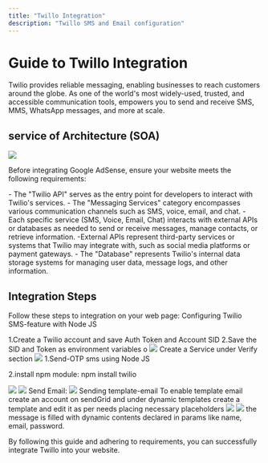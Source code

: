```yaml
---
title: "Twillo Integration"
description: "Twillo SMS and Email configuration"
---
```


# Guide to Twillo Integration

Twilio provides reliable messaging, enabling businesses to reach customers around the globe. As one of the world's most widely-used, trusted, and accessible communication tools, empowers you to send and receive SMS, MMS, WhatsApp messages, and more at scale.

## service of Architecture (SOA)

<Frame>
  <img src="/images/twillow-1.png" style={{ borderRadius: "0.5rem" }} />
</Frame>

Before integrating Google AdSense, ensure your website meets the following requirements:

<AccordionGroup>
  <Accordion title="Twilio API">
    - 
The "Twilio API" serves as the entry point for developers to interact with Twilio's services.

  </Accordion>
  <Accordion title="Messaging Services">
    - The "Messaging Services" category encompasses various communication channels such as SMS, voice, email, and chat.

  </Accordion>
  <Accordion title=" External APIs">
    - Each specific service (SMS, Voice, Email, Chat) interacts with external APIs or databases as needed to send or receive messages, manage contacts, or retrieve information.

  </Accordion>
  <Accordion title="Third-party services">
    -External APIs represent third-party services or systems that Twilio may integrate with, such as social media platforms or payment gateways.

  </Accordion>
  <Accordion title="Data storage systems">
    - The "Database" represents Twilio's internal data storage systems for managing user data, message logs, and other information.

  </Accordion>
</AccordionGroup>

## Integration Steps

Follow these steps to integration on your web page:
Configuring Twilio SMS-feature with Node JS

<Steps>
  <Step title="Create account">
  1.Create a Twilio account and save Auth Token and Account SID
2.Save the SID and Token as environment variables o
<Frame>
  <img src="/images/twillow-2.png" style={{ borderRadius: '0.5rem' }} />
</Frame>
  </Step>
  <Step title="Create an service">
Create a Service under Verify section

  <Frame>
  <img src="/images/twillow-3.png" style={{ borderRadius: '0.5rem' }} />
</Frame>
  
  </Step>
  <Step title="Send OTP">
1.Send-OTP sms using Node JS

2.install npm module: npm install twilio

<Frame>
  <img src="/images/twillow-4.png" style={{ borderRadius: "0.5rem" }} />
</Frame>

  </Step>
  
  <Step title="Verify OTP">
  <Frame>
  <img src="/images/twillow-5.png" style={{ borderRadius: '0.5rem' }} />
</Frame>
 Send Email:
<Frame>
  <img src="/images/twillow-6.png" style={{ borderRadius: '0.5rem' }} />
</Frame>
  </Step>
  <Step title="Send email template">
  Sending template-email 
To enable template email create an account on sendGrid and under dynamic templates create a template and edit it as per needs placing necessary placeholders
      <Frame>
    <img src="/images/twillow-7.png" style={{ borderRadius: '0.5rem' }} />
</Frame>
 <Frame>
    <img src="/images/twillow-8.png" style={{ borderRadius: '0.5rem' }} />
</Frame>
the message is filled with dynamic contents declared in params like name, email, password.

  </Step>
</Steps>

By following this guide and adhering to requirements, you can successfully integrate Twillo into your website.
